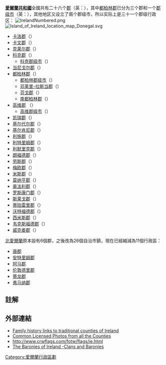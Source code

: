 {{Otheruses|愛爾蘭省份|subject=[[爱尔兰共和国|爱尔兰共和国]]目前的[[行政区划|行政区划]]|other=[[爱尔兰岛|爱尔兰岛]]歷史上的省份}}

'''[[愛爾蘭共和國|愛爾蘭共和國]]'''全國共有二十六个[[郡|郡]]（英：{{lang|en|county}}），其中[[都柏林郡|都柏林郡]]已分为三个郡和一个[[郡级市|郡级市]]（英：{{lang|en|county borough}}），其他地区又设立了兩个郡级市，所以实际上是三十一个郡级行政区：
[[File:IrelandNumbered.png|right]]
[[File:Island_of_Ireland_location_map_Donegal.svg|right]]
* [[卡洛郡|卡洛郡]]（{{lang|en|County Carlow}}）
* [[卡文郡|卡文郡]]（{{lang|en|County Cavan}}）
* [[克莱尔郡|克莱尔郡]]（{{lang|en|County Clare}}）
* [[科克郡|科克郡]]（{{lang|en|County Cork}}）
** [[科克|科克郡级市]]（{{lang|en|Cork}}）
* [[当尼戈尔郡|当尼戈尔郡]]（{{lang|en|County Donegal}}）
* [[都柏林郡|都柏林郡]]（{{lang|en|County Dublin}}）
** [[都柏林|都柏林郡级市]]（{{lang|en|Dublin City}}）
** [[邓莱里-拉斯当郡|邓莱里-拉斯当郡]]（{{lang|en|Dun Laoghaire-Rathdown}}）
** [[芬戈郡|芬戈郡]]（{{lang|en|Fingal}}）
** [[南都柏林郡|南都柏林郡]]（{{lang|en|South Dublin}}）
* [[高维郡|高维郡]] （{{lang|en|County Galway}}）
** [[高维|高维郡级市]]（{{lang|en|Galway}}）
* [[凯瑞郡|凯瑞郡]]（{{lang|en|County Kerry}}）
* [[基尔代尔郡|基尔代尔郡]]（{{lang|en|County Kildare}}）
* [[基尔肯尼郡|基尔肯尼郡]]（{{lang|en|County Kilkenny}}）
* [[利施郡|利施郡]]（{{lang|en|County Laois}}）
* [[利特里姆郡|利特里姆郡]]（{{lang|en|County Leitrim}}）
* [[利默里克郡|利默里克郡]]（{{lang|en|County Limerick}}）
* [[朗福德郡|朗福德郡]]（{{lang|en|County Longford}}）
* [[劳斯郡|劳斯郡]]（{{lang|en|County Louth}}）
* [[梅欧郡|梅欧郡]]（{{lang|en|County Mayo}}）
* [[米斯郡|米斯郡]]（{{lang|en|County Meath}}）
* [[莫纳亨郡|莫纳亨郡]]（{{lang|en|County Monaghan}}）
* [[奥法利郡|奥法利郡]]（{{lang|en|County Offaly}}）
* [[罗斯康门郡|罗斯康门郡]]（{{lang|en|County Roscommon}}）
* [[斯莱戈郡|斯莱戈郡]]（{{lang|en|County Sligo}}）
* [[蒂珀雷里郡|蒂珀雷里郡]]（{{lang|en|County Tipperary}}）
* [[沃特福德郡|沃特福德郡]]（{{lang|en|County Waterford}}）
* [[西米斯郡|西米斯郡]]（{{lang|en|County Westmeath}}）
* [[韦克斯福德郡|韦克斯福德郡]]（{{lang|en|County Wexford}}）
* [[威克娄郡|威克娄郡]]（{{lang|en|County Wicklow}}）

[[北愛爾蘭|北愛爾蘭]]原本設有6個郡，之後改為26個自治市鎮，現在已經縮減為11個行政區：

* [[唐郡|唐郡]]
* [[安特里姆郡|安特里姆郡]]
* [[阿马郡|阿马郡]]
* [[伦敦德里郡|伦敦德里郡]]
* [[蒂龙郡|蒂龙郡]]
* [[弗马纳郡|弗马纳郡]]
==註解==
{{Reflist|group=nb|30em}}
==外部連結==
{{Commons category}}
*[http://www.genuki.org.uk/big/irl/ Family history links to traditional counties of Ireland] {{Wayback|url=http://www.genuki.org.uk/big/irl/ |date=20180517120728 }}
*[https://web.archive.org/web/20110723152517/http://www.lyra.it/copper/index.php?cat=39 Common Licensed Photos from all the Counties]
*http://www.crwflags.com/fotw/flags/ie.html {{Wayback|url=http://www.crwflags.com/fotw/flags/ie.html |date=20180107223815 }}
*[http://www.rootsweb.com/~irlkik/ihm/baronies.htm The Baronies of Ireland -Clans and Baronies] {{Wayback|url=http://www.rootsweb.com/~irlkik/ihm/baronies.htm |date=20080517184934 }}
{{欧洲题目|行政区划}}
{{愛爾蘭行政區劃}}
{{愛爾蘭專題}}

[[Category:愛爾蘭行政區劃|Category:愛爾蘭行政區劃]]